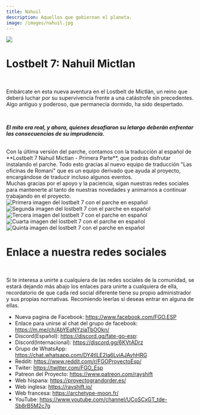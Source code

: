 ```yaml
---
title: Nahuil
description: Aquellos que gobiernan el planeta.
image: /images/nahuil.jpg
---
```



<Image
  width={2688}
  height={1252}
  src="/images/nahuil.jpg"
  className="specialHero gradient-mask-b-50"
/>

<Container>

# Lostbelt 7: Nahuil Mictlan

<br />

Embárcate en esta nueva aventura en el Lostbelt de Mictlán, un reino que deberá luchar por su supervivencia frente a una catástrofe sin precedentes. Algo antiguo y poderoso, que permanecía dormido, ha sido despertado.

<br />

_**El mito era real, y ahora, quienes desafiaron su letargo deberán enfrentar las consecuencias de su imprudencia.**_

<br />
Con la última versión del parche, contamos con la traducción al español de **Lostbelt
7 Nahuil Mictlan - Primera Parte**, que podrás disfrutar instalando el parche. Todo
esto gracias al nuevo equipo de traducción "Las oficinas de Romani" que es un equipo
derivado que ayuda al proyecto, encargándose de traducir incluso algunos eventos.

<br />
Muchas gracias por el apoyo y la paciencia, sigan nuestras redes sociales para mantenerte al tanto de nuestras novedades y animarnos a continuar trabajando en el proyecto.
</Container>

<Carousel>
  <img
    className="panel pointer-events-none"
    src="/images/nahuil/1.jpg"
    alt="Primera imagen del lostbelt 7 con el parche en español"
  />
  <img
    className="panel pointer-events-none"
    src="/images/nahuil/2.jpg"
    alt="Segunda imagen del lostbelt 7 con el parche en español"
  />
  <img
    className="panel pointer-events-none"
    src="/images/nahuil/3.jpg"
    alt="Tercera imagen del lostbelt 7 con el parche en español"
  />
  <img
    className="panel pointer-events-none"
    src="/images/nahuil/4.jpg"
    alt="Cuarta imagen del lostbelt 7 con el parche en español"
  />
  <img
    className="panel pointer-events-none"
    src="/images/nahuil/5.jpg"
    alt="Quinta imagen del lostbelt 7 con el parche en español"
  />
</Carousel>

<Container>
<br />

# Enlace a nuestra redes sociales

<br />

Sí te interesa a unirte a cualquiera de las redes sociales de la comunidad, se estará dejando más abajo los enlaces para unirte a cualquiera de ella, recordatorio de que cada red social diferente tiene su propio administrador y sus propias normativas. Recomiendo leerlas sí deseas entrar en alguna de ellas.

- Nueva pagina de Facebook: https://www.facebook.com/FGO.ESP
- Enlace para unirse al chat del grupo de facebook: https://m.me/ch/AbYEqNYziaTbOOkn/
- Discord(Español): https://discord.gg/fate-go-esp:
- Discord(Internacional): https://discord.gg/6KVtADrz
- Grupo de WhatsApp: https://chat.whatsapp.com/DY4tILE2Ia6LviAJAvhHRG
- Reddit: https://www.reddit.com/r/FGOProyectoEsp/
- Twiter: https://twitter.com/FGO_Esp
- Patreon del Proyecto: https://www.patreon.com/rayshift
- Web hispana: https://proyectograndorder.es/
- Web inglesa: https://rayshift.io/
- Web francesa: https://archetype-moon.fr/
- YouTube:
  https://www.youtube.com/channel/UCoSCxGT_tde-Sb8rB5M2c7g

<br />

<Comments
  category="Nahui Mictlan"
  categoryId="DIC_kwDOJDojyM4ClnCW"
  position="top"
/>

</Container>

